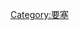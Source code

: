 {{Catnav|頁面分類|人类社会|社会科学|军事学|军事设施|要塞}}
{{Catnav|頁面分類|人类社会|文化|军事学|军事设施|要塞}}
{{Catnav|頁面分類|人类社会|安全|安全屏障|军事设施|要塞}}
{{Commonscat|Fortification}}

[[Category:要塞|Category:要塞]]